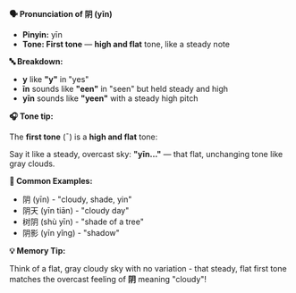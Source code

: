 **🗣️ Pronunciation of 阴 (yīn)**

- **Pinyin:** yīn
- **Tone: First tone** — **high and flat** tone, like a steady note

**🔤 Breakdown:**

- **y** like **"y"** in "yes"
- **īn** sounds like **"een"** in "seen" but held steady and high
- **yīn** sounds like **"yeen"** with a steady high pitch

**🎧 Tone tip:**

The **first tone** (ˉ) is a **high and flat** tone:

Say it like a steady, overcast sky: **"yīn..."** — that flat, unchanging tone like gray clouds.

**📝 Common Examples:**

- 阴 (yīn) - "cloudy, shade, yin"
- 阴天 (yīn tiān) - "cloudy day"
- 树阴 (shù yīn) - "shade of a tree"
- 阴影 (yīn yǐng) - "shadow"

**💡 Memory Tip:**

Think of a flat, gray cloudy sky with no variation - that steady, flat first tone matches the
overcast feeling of **阴** meaning "cloudy"!
